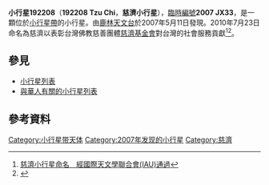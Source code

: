 {{Infobox planet
| bgcolour = #FFFFC0
| name = 慈濟（Tzu Chi） 
| symbol = 
| image = 
| caption = 
| discovery = yes
| discovery_ref = 
| discoverer = [[施佳佑|施佳佑]]、[[葉泉志|葉泉志]]
| discovery_site = [[鹿林天文台|鹿林天文台]] 
| discovered = 2007年5月11日
| designations = yes
| mp_name = 慈濟（小行星192208）
| named_after = [[慈濟基金會|慈濟基金會]]
| alt_names = 2007 JX33
| mp_category = [[小行星帶|主帶]]
| orbit_ref = <ref>{{Cite web |url=http://ssd.jpl.nasa.gov/sbdb.cgi?sstr=192208 |title=192208 Tzu Chi (2007 JX33) |access-date=2010-11-07 |archive-date=2021-07-22 |archive-url=https://web.archive.org/web/20210722173332/https://ssd.jpl.nasa.gov/sbdb.cgi?sstr=192208 |dead-url=no }}</ref>
| epoch = 2010年7月23日
| aphelion = {{convert|3.2860468|AU|km|3|abbr=on|lk=out}}
| perihelion = {{convert|3.0381400|AU|km|3|abbr=on}}
| semimajor = {{convert|3.1620934|AU|km|3|abbr=on}}
| eccentricity = 0.0391998
| period = 2053.8108717 [[日|日]]<br />5.62 [[儒略年|儒略年]]
| avg_speed = 
| inclination = 10.73705°
| asc_node = 53.68568°
| mean_anomaly = 161.12315°
| arg_peri = 231.85380°
| satellites = 
| physical_characteristics = yes
| dimensions = 
| mass = 
| density = 
| surface_grav = 
| escape_velocity = 
| sidereal_day = 
| axial_tilt = 
| pole_ecliptic_lat = 
| pole_ecliptic_lon = 
| albedo = 
| temperatures= 
| temp_name1 = 
| mean_temp_1 = 
| max_temp_1 = 
| temp_name2 = 
| max_temp_2 = 
| spectral_type = 
| abs_magnitude = 15.0
}}

'''小行星192208'''（'''192208 Tzu Chi'''，'''慈濟小行星'''），[[天文學臨時編號|臨時編號]]'''2007 JX33'''，是一顆位於[[小行星帶|小行星帶]]的小行星。由[[鹿林天文台|鹿林天文台]]於2007年5月11日發現。2010年7月23日命名為慈濟以表彰台灣佛教慈善團體[[慈濟基金會|慈濟基金會]]對台灣的社會服務貢獻<ref>
[http://www.ncu.edu.tw/ch/news/1081 慈濟小行星命名　經國際天文學聯合會(IAU)通過]{{Dead link|date=2019年3月 |bot=InternetArchiveBot |fix-attempted=yes }}{{dead link|date=2017年12月 |bot=InternetArchiveBot |fix-attempted=yes }}
</ref><ref>{{Cite web |url=http://www.newdaai.tv/?view=detail&id=75106 |title=感念八八風災救援 小行星命名慈濟 |access-date=2010-12-04 |archive-date=2019-08-13 |archive-url=https://web.archive.org/web/20190813180509/http://www.newdaai.tv/?view=detail&id=75106 |dead-url=yes }}</ref>。

== 參見 ==
* [[小行星列表|小行星列表]]
* [[與華人有關的小行星列表|與華人有關的小行星列表]]

== 參考資料 ==
{{Reflist}}
<references/>

{{Minor Planet Number|[[小行星192207|小行星192207]]|[[小行星192209|小行星192209]]}}
{{小天體}}

[[Category:小行星带天体|Category:小行星带天体]]
[[Category:2007年发现的小行星|Category:2007年发现的小行星]]
[[Category:慈濟|Category:慈濟]]


{{beltasteroid-stub}}

{{慈濟基金會}}